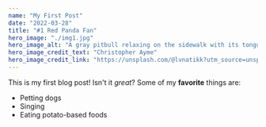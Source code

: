 ```yaml
---
name: "My First Post"
date: "2022-03-28"
title: "#1 Red Panda Fan"
hero_image: "./img1.jpg"
hero_image_alt: "A gray pitbull relaxing on the sidewalk with its tongue hanging out"
hero_image_credit_text: "Christopher Ayme"
hero_image_credit_link: "https://unsplash.com/@lvnatikk?utm_source=unsplash&utm_medium=referral&utm_content=creditCopyText"
---
```


This is my first blog post! Isn't it _great_?
Some of my **favorite** things are:

- Petting dogs
- Singing
- Eating potato-based foods
